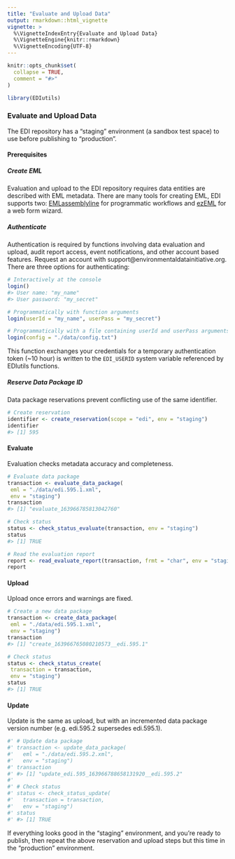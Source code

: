 ```yaml
---
title: "Evaluate and Upload Data"
output: rmarkdown::html_vignette
vignette: >
  %\VignetteIndexEntry{Evaluate and Upload Data}
  %\VignetteEngine{knitr::rmarkdown}
  %\VignetteEncoding{UTF-8}
---
```


```r
knitr::opts_chunk$set(
  collapse = TRUE,
  comment = "#>"
)
```

```r
library(EDIutils)
```

### Evaluate and Upload Data

The EDI repository has a "staging" environment (a sandbox test space) to use before publishing to "production".

#### Prerequisites

##### Create EML

Evaluation and upload to the EDI repository requires data entities are described with EML metadata. There are many tools for creating EML, EDI supports two: [EMLassemblyline]() for programmatic workflows and [ezEML]() for a web form wizard.

##### Authenticate

Authentication is required by functions involving data evaluation and upload, audit report access, event notifications, and other account based features. Request an account with support@environmentaldatainitiative.org. There are three options for authenticating:

```r
# Interactively at the console
login()
#> User name: "my_name"
#> User password: "my_secret"

# Programmatically with function arguments
login(userId = "my_name", userPass = "my_secret")

# Programmatically with a file containing userId and userPass arguments
login(config = "./data/config.txt")
```

This function exchanges your credentials for a temporary authentication token (~10 hour) is written to the `EDI_USERID` system variable referenced by EDIutils functions.

##### Reserve Data Package ID

Data package reservations prevent conflicting use of the same identifier.

```r
# Create reservation
identifier <- create_reservation(scope = "edi", env = "staging")
identifier
#> [1] 595
```

#### Evaluate

Evaluation checks metadata accuracy and completeness.

```r

# Evaluate data package
transaction <- evaluate_data_package(
 eml = "./data/edi.595.1.xml", 
 env = "staging")
transaction
#> [1] "evaluate_163966785813042760"

# Check status
status <- check_status_evaluate(transaction, env = "staging")
status
#> [1] TRUE

# Read the evaluation report
report <- read_evaluate_report(transaction, frmt = "char", env = "staging")
report
```


#### Upload

Upload once errors and warnings are fixed.

```r
# Create a new data package
transaction <- create_data_package(
 eml = "./data/edi.595.1.xml", 
 env = "staging")
transaction
#> [1] "create_163966765080210573__edi.595.1"

# Check status
status <- check_status_create(
 transaction = transaction, 
 env = "staging")
status
#> [1] TRUE
```

#### Update

Update is the same as upload, but with an incremented data package version number (e.g. edi.595.2 supersedes edi.595.1).

```r
#' # Update data package
#' transaction <- update_data_package(
#'   eml = "./data/edi.595.2.xml", 
#'   env = "staging")
#' transaction
#' #> [1] "update_edi.595_163966788658131920__edi.595.2"
#' 
#' # Check status
#' status <- check_status_update(
#'   transaction = transaction, 
#'   env = "staging")
#' status
#' #> [1] TRUE
```

If everything looks good in the "staging" environment, and you're ready to publish, then repeat the above reservation and upload steps but this time in the "production" environment. 
